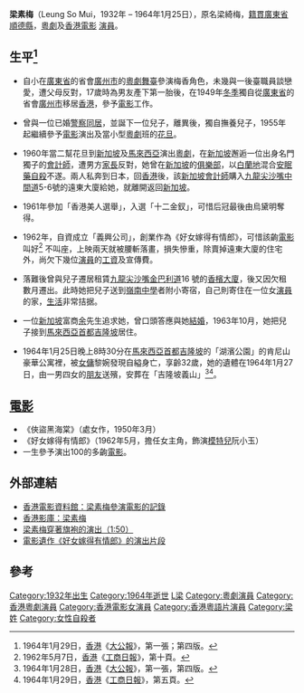 {{Distinguish|梁素梅 (广西粤剧演员)}}

'''梁素梅'''（Leung So Mui，1932年 – 1964年1月25日），原名梁綺梅，[[籍貫|籍貫]][[廣東省|廣東省]][[順德縣|順德縣]]，[[粵劇|粵劇]]及[[香港|香港]][[電影|電影]] [[演員|演員]]。

== 生平<ref>1964年1月29日，[[香港|香港]]《[[大公報|大公報]]》，第一張；第四版。</ref> ==
*自小在[[廣東省|廣東省]]的省會[[廣州市|廣州市]]的[[粵劇|粵劇]][[舞臺|舞臺]]參演梅香角色，未幾與一後臺職員談戀愛，遭父母反對，17歲時為男友產下第一胎後，在1949年[[冬季|冬季]]獨自從[[廣東省|廣東省]]的省會[[廣州市|廣州市]]移居[[香港|香港]]，參予[[電影|電影]]工作。

*曾與一位已婚[[警察|警察]][[同居|同居]]，並誕下一位兒子，離異後，獨自撫養兒子，1955年 起繼續參予[[電影|電影]]演出及當小型[[粵劇|粵劇]]班的[[花旦|花旦]]。

* 1960年當二幫花旦到[[新加坡|新加坡]]及[[馬來西亞|馬來西亞]]演出[[粵劇|粵劇]]，在[[新加坡|新加坡]]邂逅一位出身名門獨子的[[會計師|會計師]]，遭男方[[家長|家長]]反對，她曾在[[新加坡|新加坡]]的[[俱樂部|俱樂部]]，以[[白蘭地|白蘭地]]混合[[安眠藥|安眠藥]][[自殺|自殺]]不遂。兩人私奔到日本，回[[香港|香港]]後，該[[新加坡|新加坡]][[會計師|會計師]]購入[[九龍|九龍]][[尖沙嘴|尖沙嘴]][[中間道|中間道]]5-6號的遠東大廈給她，就離開返回[[新加坡|新加坡]]。

* 1961年參加「香港美人選舉」，入選「十二金釵」，可惜后冠最後由烏黛明奪得。

* 1962年，自資成立「義興公司」，創業作為《好女嫁得有情郎》，可惜該齣[[電影|電影]]叫好<ref>1962年5月7日，[[香港|香港]]《[[工商日報|工商日報]]》，第十頁。</ref> 不叫座，上映兩天就被腰斬落畫，損失慘重，除賣掉遠東大廈的住宅外，尚欠下幾位[[演員|演員]]的[[工資|工資]]及宣傳費。

* 落難後曾與兒子遷居租賃[[九龍|九龍]][[尖沙嘴|尖沙嘴]][[金巴利道|金巴利道]]16 號的[[香檳大廈|香檳大廈]]，後又因欠租數月遷出。此時她把兒子送到[[嶺南中學|嶺南中學]]者附小寄宿，自己則寄住在一位女[[演員|演員]]的家，[[生活|生活]]非常拮据。

* 一位[[新加坡|新加坡]]富商[[余|余]]先生追求她，曾口頭答應與她[[結婚|結婚]]，1963年10月，她把兒子接到[[馬來西亞|馬來西亞]][[首都|首都]][[吉隆坡|吉隆坡]]居住。

* 1964年1月25日晚上8時30分在[[馬來西亞|馬來西亞]][[首都|首都]][[吉隆坡|吉隆坡]]的「湖濱公園」的肯尼山豪華公寓裡，被[[女傭|女傭]]黎婉發現自縊身亡，享齡32歲，她的遺體在1964年1月27日，由一男四女的[[朋友|朋友]]送殯，安葬在「吉隆坡義山」<ref>1964年1月28日，[[香港|香港]]《[[大公報|大公報]]》，第一張，第四版。</ref><ref>1964年1月29日，[[香港|香港]]《[[工商日報|工商日報]]》，第五頁。</ref>。

== [[電影|電影]] ==
*《俠盜黑海棠》（處女作，1950年3月）
*《好女嫁得有情郎》（1962年5月，擔任女主角，飾演[[模特兒|模特兒]]阮小玉）
* 一生參予演出100的多齣[[電影|電影]]。

== 外部連結 ==
* [http://ipac.hkfa.lcsd.gov.hk/ipac20/ipac.jsp?session=1242Y5589750R.40&profile=hkfa&uri=link=3100036@!59@!3100024@!3100036&aspect=basic_search&menu=search&ri=1&source=192.168.110.61@!horizon&term=%E6%A2%81%E7%B4%A0%E6%A2%85%2C&index=NAMEBRP 香港電影資料館：梁素梅參演電影的記錄]{{Dead link|date=2018年6月 |bot=InternetArchiveBot |fix-attempted=no }}
* [http://hkmdb.com/db/people/view.mhtml?id=1844&display_set=big5 香港影庫：梁素梅] {{Wayback|url=http://hkmdb.com/db/people/view.mhtml?id=1844&display_set=big5 |date=20140311080839 }}
* [http://www.youtube.com/watch?v=PB9mvx4GpGQ 梁素梅穿著旗袍的演出（1:50）]
* [http://www.youtube.com/watch?v=ORy61jfmmxE 電影遺作《好女嫁得有情郎》的演出片段] {{Wayback|url=http://www.youtube.com/watch?v=ORy61jfmmxE |date=20160921053401 }}

== 參考 ==
{{Reflist}}

[[Category:1932年出生|Category:1932年出生]]
[[Category:1964年逝世|Category:1964年逝世]]
[[Category:自殺藝人|L梁]]
[[Category:粵劇演員|Category:粵劇演員]]
[[Category:香港粵劇演員|Category:香港粵劇演員]]
[[Category:香港電影女演員|Category:香港電影女演員]]
[[Category:香港粵語片演員|Category:香港粵語片演員]]
[[Category:梁姓|Category:梁姓]]
[[Category:女性自殺者|Category:女性自殺者]]